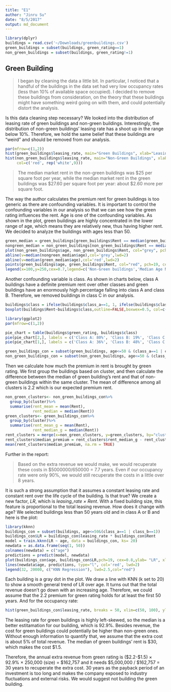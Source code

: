 ```yaml
---
title: "E1"
author: "Jinru Su"
date: "8/5/2017"
output: md_document
---
```


```r
library(dplyr)
buildings = read.csv('~/Downloads/greenbuildings.csv')
green_buildings = subset(buildings, green_rating==1)
non_green_buildings = subset(buildings, green_rating!=1)
```

## Green Building

> I began by cleaning the data a little bit. In particular, I noticed that a handful of the buildings in the data set had very low occupancy rates (less than 10% of available space occupied). I decided to remove these buildings from consideration, on the theory that these buildings might have something weird going on with them, and could potentially distort the analysis.

Is this data cleaning step necessary? We looked into the distribution of leasing rate of green buildings and non-green buildings. Interestingly, the distribution of non-green buildings' leasing rate has a shoot up in the range below 10%. Therefore, we hold the same belief that these buildings are "weird" and should be removed from our analysis.

```r
par(mfrow=c(1,2))
hist(green_buildings$leasing_rate, main="Green Buildings", xlab="Leasing Rate", ylab = "")
hist(non_green_buildings$leasing_rate, main="Non-Green Buildings", xlab="Leasing Rate", ylab="", 
     col=c('red', rep('white',9)))
```

> The median market rent in the non-green buildings was $25 per square foot per year, while the median market rent in the green buildings was $27.60 per square foot per year: about $2.60 more per square foot. 

The way the author calculates the premium rent for green buildings is too generic as there are confounding variables. It is important to control the confounding variables in our analysis so that we can see how the green rating influences the rent.
Age is one of the confounding variables. As shown in the plot, green buildings are highly concentrated in the lower range of age, which means they are relatively new, thus having higher rent. We decided to analyze the buildings with ages less than 50. 
```r
green_median = green_buildings[green_buildings$Rent == median(green_buildings$Rent),]
nongreen_median = non_green_buildings[non_green_buildings$Rent == median(non_green_buildings$Rent),]
plot(non_green_buildings$age, non_green_buildings$Rent, col="grey", pch=19, cex=0.5, xlab = "Buildings Age", ylab="Annual Rent") 
abline(v=median(nongreen_median$age),col='grey',lwd=2)
abline(v=median(green_median$age),col='red',lwd=2)
points(green_buildings$age, green_buildings$Rent, col="red", pch=19, cex=0.5)
legend(x=100,y=250,cex=0.7,legend=c('Non-Green buildings','Median Age Non-Green Buildings','Green buildings','Median Age Green Buildings'),lty=c(NA,1,NA,1),pch=c(19,NA,19,NA),col=c('grey','grey','red','red'))
```

Another confounding variable is class. As shown in charts below, class A buildings have a definite premium rent over other classes and green buildings have an enormously high percentage falling into class A and class B. Therefore, we removed buildings in class C in our analysis.
```r
buildings$class = ifelse(buildings$class_a==1, 1, ifelse(buildings$class_b==1, 2, 3))
boxplot(buildings$Rent~buildings$class,outline=FALSE,boxwex=0.5, col=c('gold2','gold2','gold2'), names = c("Class A", "Class B", "Class C"), main="Rent vs. Class")

library(ggplot2)
par(mfrow=c(1,2))

pie_chart = table(buildings$green_rating, buildings$class)
pie(pie_chart[2,], labels = c('Class A: 80%', 'Class B: 19%', 'Class C: 1%'), col=c('deepskyblue','gold','grey'), main="Green Buildings", init.angle = 150)
pie(pie_chart[1,], labels = c('Class A: 36%', 'Class B: 48%', 'Class C: 16%'), col=c('deepskyblue','gold','grey'), main="Non-green Buildings", init.angle  = 90)
```

```r
green_buildings_con = subset(green_buildings, age<=50 & (class_a==1 | class_b==1))
non_green_buildings_con = subset(non_green_buildings, age<=50 & (class_a==1 | class_b==1))
```

Then we calculate how much the premium in rent is brought by green rating. We first group the buildings based on cluster, and then calculate the difference between the median of green building's rent and that of non-green buildings within the same cluster. The mean of difference among all clusters is 2.2 which is our expected premium rent.
```r
non_green_clusters<- non_green_buildings_con%>%
  group_by(cluster)%>%
  summarise(rent_mean = mean(Rent),
            rent_median = median(Rent))
green_clusters<- green_buildings_con%>%
  group_by(cluster)%>%
  summarise(rent_mean_g = mean(Rent),
            rent_median_g = median(Rent))
rent_clusters = merge(x=non_green_clusters, y=green_clusters, by="cluster", all.y = TRUE)
rent_clusters$median_premium = rent_clusters$rent_median_g - rent_clusters$rent_median
mean(rent_clusters$median_premium, na.rm = TRUE)
```

Further in the report: 

> Based on the extra revenue we would make, we would recuperate these costs in $5000000/650000 = 7.7 years. Even if our occupancy rate were only 90%, we would still recuperate the costs in a little over 8 years. 

It is such a strong assumption that it assumes a constant leasing rate and constant rent over the life cycle of the building. Is that true? We create a new factor, <i>LR</i>, which is <i>leasing_rate $\times$ Rent</i>. With a fixed building size, this feature is proportional to the total leasing revenue. How does it change with age? We selected buildings less than 50 years old and in class A or B and here is the plot:
```r
library(kknn)
buildings_con = subset(buildings, age<=50&(class_a==1 | class_b==1))
buildings_con$LR = buildings_con$leasing_rate * buildings_con$Rent
model = train.kknn(LR ~ age, data = buildings_con, ks= 20)
newdata = as.data.frame(seq(1, 50))
colnames(newdata) = c("age")
predictions = predict(model, newdata)
plot(buildings_con$age, buildings_con$LR,pch=19, cex=0.8,ylab= "LR", xlab="Age", col="darkgray", main = "Total revenue")
lines(newdata$age, predictions, type="l", col='red', lwd=2)
legend(32, 20000, c("KNN Regression"), lwd=2.5,col="red")
```

Each building is a gray dot in the plot. We draw a line with KNN (k set to 20) to show a smooth general trend of LR over age. It turns out that the total revenue doesn't go down with an increasing age. Therefore, we could assume that the 2.2 premium for green rating holds for at least the first 50 years. And for the occupancy rate:
```r
hist(green_buildings_con$leasing_rate, breaks = 50, xlim=c(50, 100), ylab='', main='Leasing Rate for Green Buildings', xlab='')
```

The leasing rate for green buildings is highly left-skewed, so the median is a better estitamation for our building, which is 92.9%. Besides revenue, the cost for green buildings could potentially be higher than non-green ones. Without enough information to quantify that, we assume that the extra cost is about 5% of total revenue. The median of green buildings' rent is $30, which makes the cost $1.5.

Therefore, the annual extra revenue from green rating is ($2.2-$1.5) $\times$ 92.9% $\times$ 250,000 (size) = $162,757 and it needs $5,000,000 /  $162,757 = 30 years to recuperate the extra cost. 30 years as the payback period of an investment is too long and makes the company exposed to industry fluctuations and external risks. We would suggest not building the green building.